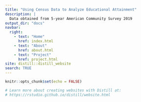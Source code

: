 ```yaml
---
title: "Using Census Data to Analyze Educational Attainment"
description: |
  Data obtained from 5-year American Community Survey 2019
output_dir: "docs"
navbar:
  right:
    - text: "Home"
      href: index.html
    - text: "About"
      href: about.html
    - text: "Project"
      href: project.html
site: distill::distill_website
search: TRUE
---
```


```r
knitr::opts_chunk$set(echo = FALSE)

# Learn more about creating websites with Distill at:
# https://rstudio.github.io/distill/website.html

```


